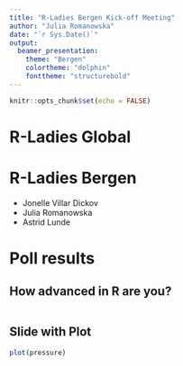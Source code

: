 ```yaml
---
title: "R-Ladies Bergen Kick-off Meeting"
author: "Julia Romanowska"
date: "`r Sys.Date()`"
output:
  beamer_presentation:
    theme: "Bergen"
    colortheme: "dolphin"
    fonttheme: "structurebold"
---
```


```r
knitr::opts_chunk$set(echo = FALSE)
```

# R-Ladies Global


# R-Ladies Bergen

- Jonelle Villar Dickov
- Julia Romanowska
- Astrid Lunde

# Poll results

## How advanced in R are you?

```r

```

## Slide with Plot

```r
plot(pressure)
```

